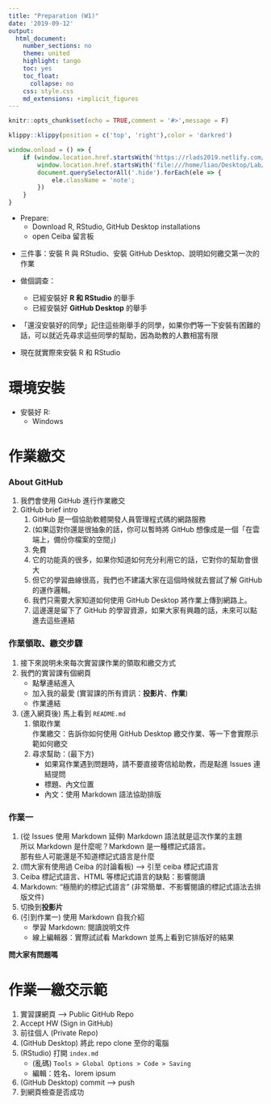 ```yaml
---
title: "Preparation (W1)"
date: '2019-09-12'
output:
  html_document:
    number_sections: no
    theme: united
    highlight: tango
    toc: yes
    toc_float:
      collapse: no
    css: style.css
    md_extensions: +implicit_figures
---
```


```r
knitr::opts_chunk$set(echo = TRUE,comment = '#>',message = F)
```

```r
klippy::klippy(position = c('top', 'right'),color = 'darkred')
```

```js
window.onload = () => {
    if (window.location.href.startsWith('https://rlads2019.netlify.com/lab/') ||
        window.location.href.startsWith('file:///home/liao/Desktop/Lab/')) {
        document.querySelectorAll('.hide').forEach(ele => {
            ele.className = 'note';
        })
    }
}
```

- Prepare: 
    - Download R, RStudio, GitHub Desktop installations
    - open Ceiba 留言板

<div class="hide" data-tag="Openning">
- 三件事：安裝 R 與 RStudio、安裝 GitHub Desktop、說明如何繳交第一次的作業
- 做個調查：
    - 已經安裝好 **R 和 RStudio** 的舉手
    - 已經安裝好 **GitHub Desktop** 的舉手
- 「還沒安裝好的同學」記住這些剛舉手的同學，如果你們等一下安裝有困難的話，可以就近先尋求這些同學的幫助，因為助教的人數相當有限

- 現在就實際來安裝 R 和 RStudio
</div>

# 環境安裝

- 安裝好 R:
    - Windows


# 作業繳交

### About GitHub

<!-- About GitHub: s9 -->
<div class="hide" data-tag="About GitHub">
1. 我們會使用 GitHub 進行作業繳交  
2. GitHub brief intro  
    1. GitHub 是一個協助軟體開發人員管理程式碼的網路服務  
    1. (如果這對你還是很抽象的話，你可以暫時將 GitHub 想像成是一個「在雲端上，備份你檔案的空間」)
    1. 免費  
    1. 它的功能真的很多，如果你知道如何充分利用它的話，它對你的幫助會很大  
    1. 但它的學習曲線很高，我們也不建議大家在這個時候就去嘗試了解 GitHub 的運作邏輯。
    1. 我們只需要大家知道如何使用 GitHub Desktop 將作業上傳到網路上。
    1. 這邊還是留下了 GitHub 的學習資源，如果大家有興趣的話，未來可以點進去這些連結
</div>


### 作業領取、繳交步驟

<!-- 作業領取、繳交步驟: s10 -->
<div class="hide" data-tag="作業領取、繳交步驟">
1. 接下來說明未來每次實習課作業的領取和繳交方式
2. 我們的實習課有個網頁
    - 點擊連結進入
    - 加入我的最愛 (實習課的所有資訊：**投影片**、**作業**)
    - 作業連結
3. (進入網頁後) 馬上看到 `README.md`
    1. 領取作業  
    作業繳交：告訴你如何使用 GitHub Desktop 繳交作業、等一下會實際示範如何繳交
    1. 尋求幫助：(最下方)
        - 如果寫作業遇到問題時，請不要直接寄信給助教，而是點進 Issues 連結提問
        - 標題、內文位置
        - 內文：使用 Markdown 語法協助排版
</div>


### 作業一

<!-- Intro to Markdown -->
<div class="hide" data-tag="作業一">
1. (從 Issues 使用 Markdown 延伸) Markdown 語法就是這次作業的主題  
所以 Markdown 是什麼呢？Markdown 是一種標記式語言。  
那有些人可能還是不知道標記式語言是什麼
1. (問大家有使用過 Ceiba 的討論看板) --> 引至 ceiba 標記式語言
1. Ceiba 標記式語言、HTML 等標記式語言的缺點：影響閱讀
1. Markdown: "極簡約的標記式語言" (非常簡單、不影響閱讀的標記式語法去排版文件)
1. 切換到**投影片**
1. (引到作業一) 使用 Markdown 自我介紹
    - 學習 Markdown: 閱讀說明文件
    - 線上編輯器：實際試試看 Markdown 並馬上看到它排版好的結果

**問大家有問題嗎**
</div>


# 作業一繳交示範

<!-- 作業一繳交示範 -->
<div class="hide" data-tag="作業一繳交示範">
1. 實習課網頁 --> Public GitHub Repo
1. Accept HW (Sign in GitHub)
1. 前往個人 (Private Repo)
1. (GitHub Desktop) 將此 repo clone 至你的電腦
1. (RStudio) 打開 `index.md`
    - (亂碼) `Tools > Global Options > Code > Saving`
    - 編輯：姓名、lorem ipsum
1. (GitHub Desktop) commit --> push
1. 到網頁檢查是否成功
</div>